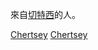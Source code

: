 {{Commons category|People of Chertsey}}
來自[[切特西|切特西]]的人。

[[Category:英格蘭各城市出身人物|Chertsey]]
[[Category:蘭尼米德區人|Chertsey]]